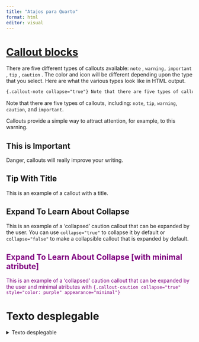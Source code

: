 ```yaml
---
title: "Atajos para Quarto"
format: html
editor: visual
---
```


# [Callout blocks](https://quarto.org/docs/authoring/callouts.html)

There are five different types of callouts available: `note` , `warning,` `important` , `tip` , `caution` . The color and icon will be different depending upon the type that you select. Here are what the various types look like in HTML output.

``` .Markdown
{.callout-note collapse="true"} Note that there are five types of callouts, including: `note` , `warning,` `important` , `tip` , `caution`. 
```

::: callout-note
Note that there are five types of callouts, including: `note`, `tip`, `warning`, `caution`, and `important`.
:::

::: callout-warning
Callouts provide a simple way to attract attention, for example, to this warning.
:::

::: callout-important
## This is Important

Danger, callouts will really improve your writing.
:::

::: callout-tip
## Tip With Title

This is an example of a callout with a title.
:::

::: {.callout-caution collapse="true"}
## Expand To Learn About Collapse

This is an example of a 'collapsed' caution callout that can be expanded by the user. You can use `collapse="true"` to collapse it by default or `collapse="false"` to make a collapsible callout that is expanded by default.
:::

::: {.callout-caution collapse="true" style="color: purple" appearance="minimal"}
## Expand To Learn About Collapse \[with minimal atribute\]

This is an example of a 'collapsed' caution callout that can be expanded by the user and minimal atributes with `{.callout-caution collapse="true" style="color: purple" appearance="minimal"}`
:::

# Texto desplegable

<details>

<summary>Texto desplegable</summary>

``` .markdown
<details> <summary>Título del texto desplegable</summary>
-   Contenido
-   Contenido
-   Contenido
</details> 
```

</details>